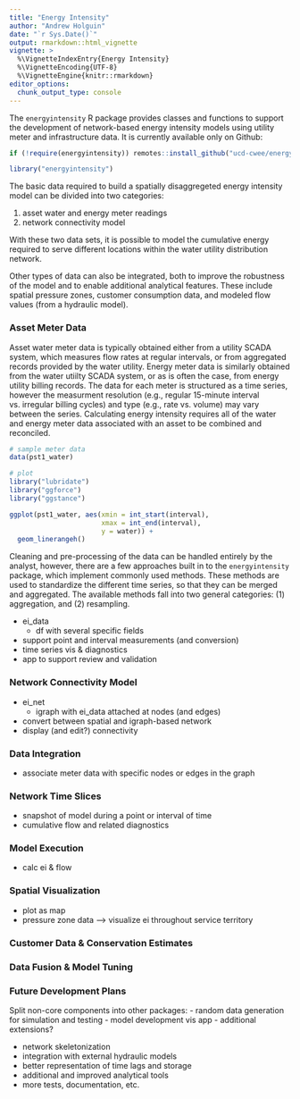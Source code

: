 ```yaml
---
title: "Energy Intensity"
author: "Andrew Holguin"
date: "`r Sys.Date()`"
output: rmarkdown::html_vignette
vignette: >
  %\VignetteIndexEntry{Energy Intensity}
  %\VignetteEncoding{UTF-8}
  %\VignetteEngine{knitr::rmarkdown}
editor_options: 
  chunk_output_type: console
---
```


The `energyintensity` R package provides classes and functions to support the
development of network-based energy intensity models using utility
meter and infrastructure data. It is currently available only on Github:

```r
if (!require(energyintensity)) remotes::install_github("ucd-cwee/energyintensity")
```

```r
library("energyintensity")

```

The basic data required to build a spatially disaggregeted energy intensity
model can be divided into two categories:

1. asset water and energy meter readings  
2. network connectivity model  

With these two data sets, it is possible to model the cumulative energy required
to serve different locations within the water utility distribution network.

Other types of data can also be integrated, both to improve the robustness of
the model and to enable additional analytical features. These include spatial
pressure zones, customer consumption data, and modeled flow values (from a
hydraulic model).


### Asset Meter Data

Asset water meter data is typically obtained either from a utility SCADA system,
which measures flow rates at regular intervals, or from aggregated records
provided by the water utility. Energy meter data is similarly obtained from the
water utiilty SCADA system, or as is often the case, from energy utility billing
records. The data for each meter is structured as a time series, however the
measurment resolution (e.g., regular 15-minute interval vs. irregular billing
cycles) and type (e.g., rate vs. volume) may vary between the series.
Calculating energy intensity requires all of the water and energy meter data
associated with an asset to be combined and reconciled.

```r
# sample meter data
data(pst1_water)

# plot
library("lubridate")
library("ggforce")
library("ggstance")

ggplot(pst1_water, aes(xmin = int_start(interval),
                       xmax = int_end(interval),
                       y = water)) +
  geom_linerangeh()

```

Cleaning and pre-processing of the data can be handled entirely by the analyst,
however, there are a few approaches built in to the `energyintensity` package,
which implement commonly used methods. These methods are used to standardize the
different time series, so that they can be merged and aggregated. The available
methods fall into two general categories: (1) aggregation, and (2) resampling.




- ei_data
  - df with several specific fields

- support point and interval measurements (and conversion)
- time series vis & diagnostics
- app to support review and validation


### Network Connectivity Model

- ei_net
  - igraph with ei_data attached at nodes (and edges)

- convert between spatial and igraph-based network
- display (and edit?) connectivity


### Data Integration

- associate meter data with specific nodes or edges in the graph


### Network Time Slices

- snapshot of model during a point or interval of time
- cumulative flow and related diagnostics


### Model Execution

- calc ei & flow


### Spatial Visualization

- plot as map
- pressure zone data --> visualize ei throughout service territory


### Customer Data & Conservation Estimates




### Data Fusion & Model Tuning




### Future Development Plans

Split non-core components into other packages:
  - random data generation for simulation and testing
  - model development vis app
  - additional extensions?

- network skeletonization
- integration with external hydraulic models
- better representation of time lags and storage
- additional and improved analytical tools
- more tests, documentation, etc.



